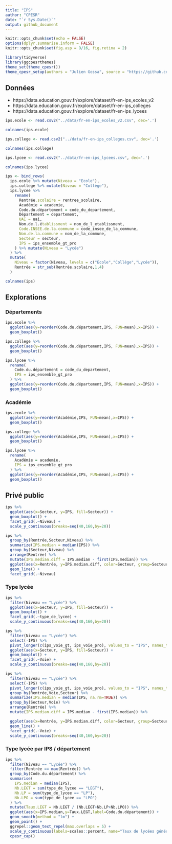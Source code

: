 ```yaml
---
title: "IPS"
author: "CPESR"
date: "`r Sys.Date()`"
output: github_document
---
```


```r
knitr::opts_chunk$set(echo = FALSE)
options(dplyr.summarise.inform = FALSE)
knitr::opts_chunk$set(fig.asp = 9/16, fig.retina = 2)

library(tidyverse)
library(ggcpesrthemes)
theme_set(theme_cpesr())
theme_cpesr_setup(authors = "Julien Gossa", source = "https://github.com/cpesr/RFC/blob/main/EducNat/IPS.md")
```

## Données 

- https://data.education.gouv.fr/explore/dataset/fr-en-ips_ecoles_v2
- https://data.education.gouv.fr/explore/dataset/fr-en-ips_colleges
- https://data.education.gouv.fr/explore/dataset/fr-en-ips_lycees

```r
ips.ecole <- read.csv2("../data/fr-en-ips_ecoles_v2.csv", dec='.')

colnames(ips.ecole)
```

```r
ips.college <- read.csv2("../data/fr-en-ips_colleges.csv", dec='.')

colnames(ips.college)
```

```r
ips.lycee <- read.csv2("../data/fr-en-ips_lycees.csv", dec='.')

colnames(ips.lycee)
```

```r
ips <- bind_rows(
  ips.ecole %>% mutate(Niveau = "Ecole"),
  ips.college %>% mutate(Niveau = "Collège"),
  ips.lycee %>% 
    rename(
      Rentrée.scolaire = rentree_scolaire,
      Académie = academie,
      Code.du.département = code_du_departement,
      Département = departement,
      UAI = uai,
      Nom.de.l.établissment = nom_de_l_etablissment,
      Code.INSEE.de.la.commune = code_insee_de_la_commune,
      Nom.de.la.commune = nom_de_la_commune,
      Secteur = secteur,
      IPS = ips_ensemble_gt_pro
    ) %>% mutate(Niveau = "Lycée")
  ) %>%
  mutate(
    Niveau = factor(Niveau, levels = c("Ecole","Collège","Lycée")),
    Rentrée = str_sub(Rentrée.scolaire,1,4)
  )

colnames(ips)
```

## Explorations

### Départements

```r
ips.ecole %>%
  ggplot(aes(y=reorder(Code.du.département,IPS, FUN=mean),x=IPS)) +
  geom_boxplot() 
```

```r
ips.college %>%
  ggplot(aes(y=reorder(Code.du.département,IPS, FUN=mean),x=IPS)) +
  geom_boxplot() 
```

```r
ips.lycee %>%
  rename(
    Code.du.département = code_du_departement,
    IPS = ips_ensemble_gt_pro
  ) %>%
  ggplot(aes(y=reorder(Code.du.département,IPS, FUN=mean),x=IPS)) +
  geom_boxplot() 
```

### Académie 


```r
ips.ecole %>%
  ggplot(aes(y=reorder(Académie,IPS, FUN=mean),x=IPS)) +
  geom_boxplot() 
```

```r
ips.college %>%
  ggplot(aes(y=reorder(Académie,IPS, FUN=mean),x=IPS)) +
  geom_boxplot() 
```

```r
ips.lycee %>%
  rename(
    Académie = academie,
    IPS = ips_ensemble_gt_pro
  ) %>%
  ggplot(aes(y=reorder(Académie,IPS, FUN=mean),x=IPS)) +
  geom_boxplot() 
```


## Privé public

```r
ips %>%
  ggplot(aes(x=Secteur, y=IPS, fill=Secteur)) +
  geom_boxplot() +
  facet_grid(.~Niveau) +
  scale_y_continuous(breaks=seq(40,160,by=20))
```

```r
ips %>%
  group_by(Rentrée,Secteur,Niveau) %>%
  summarize(IPS.median = median(IPS)) %>%
  group_by(Secteur,Niveau) %>%
  arrange(Rentrée) %>%
  mutate(IPS.median.diff = IPS.median - first(IPS.median)) %>%
  ggplot(aes(x=Rentrée, y=IPS.median.diff, color=Secteur, group=Secteur)) +
  geom_line() +
  facet_grid(.~Niveau) 
```



### Type lycée

```r
ips %>%
  filter(Niveau == "Lycée") %>%
  ggplot(aes(x=Secteur, y=IPS, fill=Secteur)) +
  geom_boxplot() +
  facet_grid(.~type_de_lycee) +
  scale_y_continuous(breaks=seq(40,160,by=20))
```


```r
ips %>%
  filter(Niveau == "Lycée") %>%
  select(-IPS) %>%
  pivot_longer(c(ips_voie_gt, ips_voie_pro), values_to = "IPS", names_to = "Voie", names_prefix = "ips_voie_") %>%
  ggplot(aes(x=Secteur, y=IPS, fill=Secteur)) +
  geom_boxplot() +
  facet_grid(.~Voie) +
  scale_y_continuous(breaks=seq(40,160,by=20))
```

```r
ips %>%
  filter(Niveau == "Lycée") %>%
  select(-IPS) %>%
  pivot_longer(c(ips_voie_gt, ips_voie_pro), values_to = "IPS", names_to = "Voie", names_prefix = "ips_voie_") %>%
  group_by(Rentrée,Voie,Secteur) %>%
  summarize(IPS.median = median(IPS, na.rm=TRUE)) %>%
  group_by(Secteur,Voie) %>%
  arrange(Rentrée) %>%
  mutate(IPS.median.diff = IPS.median - first(IPS.median)) %>%

  ggplot(aes(x=Rentrée, y=IPS.median.diff, color=Secteur, group=Secteur)) +
  geom_line() +
  facet_grid(.~Voie) +
  scale_y_continuous(breaks=seq(40,160,by=20))
```


### Type lycée par IPS / département

```r
ips %>%
  filter(Niveau == "Lycée") %>%
  filter(Rentrée == max(Rentrée)) %>%
  group_by(Code.du.département) %>%
  summarise(
    IPS.median = median(IPS),
    Nb.LEGT = sum(type_de_lycee == "LEGT"),
    Nb.LP = sum(type_de_lycee == "LP"),
    Nb.LPO = sum(type_de_lycee == "LPO")
  ) %>%
  mutate(Taux.LEGT = Nb.LEGT / (Nb.LEGT+Nb.LP+Nb.LPO)) %>%
  ggplot(aes(x=IPS.median,y=Taux.LEGT,label=Code.du.département)) +
  geom_smooth(method = "lm") +
  geom_point() +
  ggrepel::geom_text_repel(max.overlaps = 5) +
  scale_y_continuous(labels=scales::percent, name="Taux de lycées général & technologique") +
  cpesr_cap()
```


